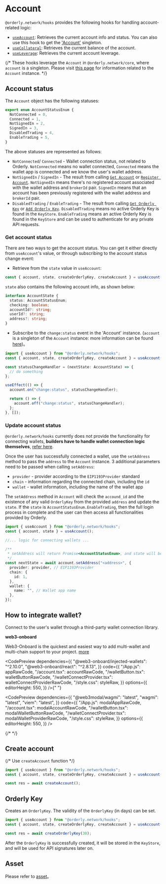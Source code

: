






# Account

`@orderly.network/hooks` provides the following hooks for handling account-related logic:

- [`useAccount`](/apis/modules/__orderly_network___hooks/useAccount): Retrieves the current account info and status. You can also use this hook to get the ['Account'](/apis/modules/__orderly_network___core/Account) singleton.
- [`useCollateral`](/apis/modules/__orderly_network___hooks/useCollateral): Retrieves the current balance of the account.
- [`useLeverage`](/apis/modules/__orderly_network___hooks/useLeverage): Retrieves the current account leverage.

{/* These hooks leverage the `Account` in `@orderly.network/core`, where `account` is a singleton. Please visit [this page](/apis/modules/__orderly_network___hooks/Account) for information related to the `Account` instance. */}

## Account status

The `Account` object has the following statuses:

```typescript
export enum AccountStatusEnum {
  NotConnected = 0,
  Connected = 1,
  NotSignedIn = 2,
  SignedIn = 3,
  DisabledTrading = 4,
  EnableTrading = 5,
}
```

The above statuses are represented as follows:

- `NotConnected`/ `Connected` - Wallet connection status, not related to Orderly. `NotConnected` means no wallet connected, `Connected` means the wallet app is connected and we know the user's wallet address.
- `NotSignedIn` / `SignedIn` - The result from calling [`Get Account`](https://docs-api-evm.orderly.network/#restful-api-public-get-account) or [`Register Account`](https://docs-api-evm.orderly.network/#restful-api-public-register-account). `NotSignedIn` means there's no registered account associated with the wallet address and `brokerId` pair. `SignedIn` means that an account has been previously registered with the wallet address and `brokerId` pair.
- `DisabledTrading` / `EnableTrading` - The result from calling [`Get Orderly Key`](https://docs-api-evm.orderly.network/#restful-api-public-get-orderly-key) or [`Add Orderly Key`](https://docs-api-evm.orderly.network/#restful-api-public-add-orderly-key). `DisabledTrading` means no active Orderly Key is found in the `KeyStore`. `EnableTrading` means an active Orderly Key is found in the `KeyStore` and can be used to authenticate for any private API requests.

### Get account status

There are two ways to get the account status. You can get it either directly from `useAccount`'s value, or through subscribing to the account status change event:

- Retrieve from the `state` value in `useAccount`:

```typescript /state/
const { account, state, createOrderlyKey, createAccount } = useAccount();
```

`state` also contains the following account info, as shown below:

```typescript
interface AccountState {
  status: AccountStatusEnum;
  checking: boolean;
  accountId?: string;
  userId?: string;
  address?: string;
}
```

- Subscribe to the `change:status` event in the 'Account' instance. (`account` is a singleton of the `Account` instance: more information can be found [here](/apis/modules/__orderly_network___core/Account))。

```typescript /account/
import { useAccount } from "@orderly.network/hooks";
const { account, state, createOrderlyKey, createAccount } = useAccount();

const statusChangeHandler = (nextState: AccountState) => {
  // do something
};

useEffect(() => {
  account.on("change:status", statusChangeHandler);

  return () => {
    account.off("change:status", statusChangeHandler);
  };
}, []);
```

### Update account status

`@orderly.network/hooks` currently does not provide the functionality for connecting wallets, **builders have to handle wallet connection logic themselves**, [refer here](#how-to-integrate-wallet).

Once the user has successfully connected a wallet, use the `setAddress` method to pass the `address` to the `Account` instance. 3 additional parameters need to be passed when calling `setAddress`:

- `provider` - provider according to the `EIP1193Provider` standard
- `chain` - information regarding the connected chain, including the `id`
- `wallet` - wallet information, including the name of the wallet app

The `setAddress` method in `Account` will check the `accound_id` and the existence of any valid `OrderlyKey` from the provided `address` and update the `state`. If the `state` is `AccountStatusEnum.EnableTrading`, then the full login process in complete and the user can then access all functionalities provided by Orderly.

```typescript /account/
import { useAccount } from "@orderly.network/hooks";
const { account, state } = useAccount();

//... logic for connecting wallets ...

/**
 * setAddress will return Promise<AccountStatusEnum>, and state will be updated
 */
const nextState = await account.setAddress("<address>", {
  provider: provider, // EIP1193Provider
  chain: {
    id: 1,
  },
  wallet: {
    name: "", // Wallet app name
  },
});
```

## How to integrate wallet?

Connect to the user's wallet through a third-party wallet connection library.

**web3-onboard**

Web3-Onboard is the quickest and easiest way to add multi-wallet and multi-chain support to your project. [more](https://onboard.blocknative.com/docs/modules/react)

<CodePreview
  dependencies={{
    "@web3-onboard/injected-wallets": "^2.10.0",
    "@web3-onboard/react": "^2.8.13",
  }}
  code={{
    "/App.js": appRawCode,
    "/account.tsx": accountRawCode,
    "/walletButton.tsx": walletButtonRawCode,
    "/walletConnectProvider.tsx": walletConnectProviderRawCode,
    "/style.css": styleRaw,
  }}
  options={{
    editorHeight: 550,
  }}
/>{" "}

<CodePreview
  dependencies={{
    "@web3modal/wagmi": "latest",
    "wagmi": "latest",
    "viem": "latest",
  }}
  code={{
    "/App.js": modalAppRawCode,
    "/account.tsx": modalAccountRawCode,
    "/walletButton.tsx": modalWalletButtonRawCode,
    "/walletConnectProvider.tsx": modalWalletProviderRawCode,
    "/style.css": styleRaw,
  }}
  options={{
    editorHeight: 550,
  }}
/>


{/* <CodeLive code={accountStateRaw} isPrivate /> */}

## Create account

{/* Use `createAccount` function */}

```typescript /createAccount/
import { useAccount } from "@orderly.network/hooks";
const { account, state, createOrderlyKey, createAccount } = useAccount();

const res = await createAccount();
```

## Orderly Key

Creates an `OrderlyKey`. The validity of the `OrderlyKey` (in days) can be set.

```typescript /createOrderlyKey/
import { useAccount } from "@orderly.network/hooks";
const { account, state, createOrderlyKey, createAccount } = useAccount();

const res = await createOrderlyKey(30);
```

After the `OrderlyKey` is successfully created, it will be stored in the `KeyStore`, and will be used for API signatures later on.

## Asset

Please refer to [asset](/docs/hooks/assets)。
